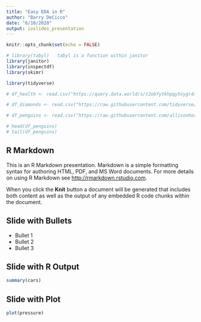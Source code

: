 ---
title: "Easy EDA in R"
author: "Barry DeCicco"
date: "6/10/2020"
output: ioslides_presentation
---

```{r setup, include=FALSE}
knitr::opts_chunk$set(echo = FALSE)

# library(tabyl)   tabyl is a function within janitor
library(janitor)
library(inspectdf)
library(skimr)

library(tidyverse)
```


```{r import_big_city_health_data, include=FALSE}
# df_health <- read.csv("https://query.data.world/s/t2obfytkhpqy5sygr4s4vftxjobmy6", header=TRUE, stringsAsFactors=FALSE);
```

```{r import_diamond_data, include=FALSE}
# df_diamonds <- read.csv("https://raw.githubusercontent.com/tidyverse/ggplot2/master/data-raw/diamonds.csv", header=TRUE, stringsAsFactors=FALSE);
```


```{r import_penguin_data, include=FALSE}
# df_penguins <- read.csv("https://raw.githubusercontent.com/allisonhorst/palmerpenguins/master/data-raw/penguins_raw.csv", header=TRUE, stringsAsFactors=FALSE);
```



```{r types_head_tail, echo = TRUE}

# head(df_penguins)
# tail(df_penguins)


```





## R Markdown

This is an R Markdown presentation. Markdown is a simple formatting syntax for authoring HTML, PDF, and MS Word documents. For more details on using R Markdown see <http://rmarkdown.rstudio.com>.

When you click the **Knit** button a document will be generated that includes both content as well as the output of any embedded R code chunks within the document.

## Slide with Bullets

- Bullet 1
- Bullet 2
- Bullet 3

## Slide with R Output

```{r cars, echo = TRUE}
summary(cars)
```

## Slide with Plot

```{r pressure}
plot(pressure)
```

